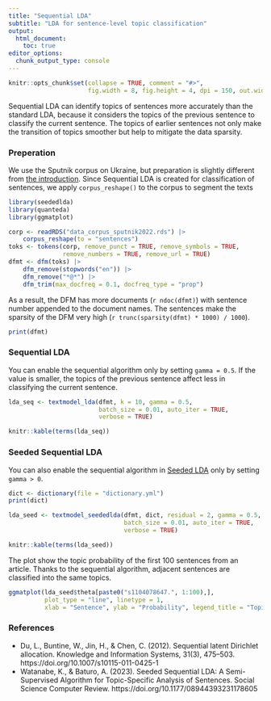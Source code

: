 ```yaml
---
title: "Sequential LDA"
subtitle: "LDA for sentence-level topic classification"
output: 
  html_document:
    toc: true
editor_options: 
  chunk_output_type: console
---
```


```r
knitr::opts_chunk$set(collapse = TRUE, comment = "#>", 
                      fig.width = 8, fig.height = 4, dpi = 150, out.width = 760)
```

Sequential LDA can identify topics of sentences more accurately than the standard LDA, because it considers the topics of the previous sentence to classify the current sentence. The topics of earlier sentences not only make the transition of topics smoother but help to mitigate the data sparsity.

### Preperation

We use the Sputnik corpus on Ukraine, but preparation is slightly different from [the introduction](basic.html). Since Sequential LDA is created for classification of sentences, we apply `corpus_reshape()` to the corpus to segment the texts 

```r
library(seededlda)
library(quanteda)
library(ggmatplot)

corp <- readRDS("data_corpus_sputnik2022.rds") |>
    corpus_reshape(to = "sentences")
toks <- tokens(corp, remove_punct = TRUE, remove_symbols = TRUE, 
               remove_numbers = TRUE, remove_url = TRUE)
dfmt <- dfm(toks) |> 
    dfm_remove(stopwords("en")) |>
    dfm_remove("*@*") |>
    dfm_trim(max_docfreq = 0.1, docfreq_type = "prop")
```

As a result, the DFM has more documents (`r ndoc(dfmt)`) with sentence number appended to the document names. The sentences make the sparsity of the DFM very high (`r trunc(sparsity(dfmt) * 1000) / 1000`).

```r
print(dfmt)
```

### Sequential LDA

You can enable the sequential algorithm only by setting `gamma = 0.5`. If the value is smaller, the topics of the previous sentence affect less in classifying the current sentence.

```r
lda_seq <- textmodel_lda(dfmt, k = 10, gamma = 0.5, 
                         batch_size = 0.01, auto_iter = TRUE,
                         verbose = TRUE)
```

```r
knitr::kable(terms(lda_seq))
```

### Seeded Sequential LDA

You can also enable the sequential algorithm in [Seeded LDA](seeded.html) only by setting `gamma > 0`.

```r
dict <- dictionary(file = "dictionary.yml")
print(dict)
```

```r
lda_seed <- textmodel_seededlda(dfmt, dict, residual = 2, gamma = 0.5, 
                                batch_size = 0.01, auto_iter = TRUE,
                                verbose = TRUE)
```

```r
knitr::kable(terms(lda_seed))
```

The plot show the topic probability of the first 100 sentences from an article. Thanks to the sequential algorithm, adjacent sentences are classified into the same topics.

```r
ggmatplot(lda_seed$theta[paste0("s1104078647.", 1:100),], 
          plot_type = "line", linetype = 1, 
          xlab = "Sentence", ylab = "Probability", legend_title = "Topic")
```


### References

- Du, L., Buntine, W., Jin, H., & Chen, C. (2012). Sequential latent Dirichlet allocation. Knowledge and Information Systems, 31(3), 475–503. https://doi.org/10.1007/s10115-011-0425-1
- Watanabe, K., & Baturo, A. (2023). Seeded Sequential LDA: A Semi-Supervised Algorithm for Topic-Specific Analysis of Sentences. Social Science Computer Review. https://doi.org/10.1177/08944393231178605

